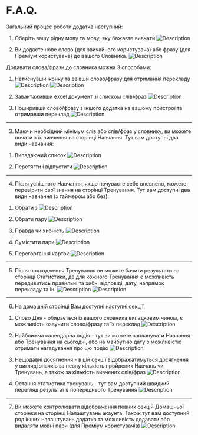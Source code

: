# **F.A.Q.**

Загальний процес роботи додатка наступний:

1. Оберіть вашу рідну мову та мову, яку бажаєте вивчати
   ![Description](/flow/general/assets/add_lang_pair_uk.jpg)

2. Ви додаєте нове слово (для звичайного користувача) або фразу (для Преміум користувача) до вашого Словника.
   ![Description](/flow/general/assets/dictionary_uk.jpg)

Додавати слова/фрази до словника можна 3 способами:

1. Натиснувши іконку та ввівши слово/фразу для отримання перекладу
   ![Description](/flow/general/assets/word_translate_uk.jpg)
   ![Description](/flow/general/assets/phrase_translate_uk.jpg)

2. Завантаживши excel документ зі списком слів/фраз
   ![Description](/flow/general/assets/import_excel_uk.jpg)

3. Поширивши слово/фразу з іншого додатка на вашому пристрої та отримавши переклад
   ![Description](/flow/general/assets/send_from_app.jpg)

---

3. Маючи необхідний мінімум слів або слів/фраз у словнику, ви можете почати з їх вивчення на сторінці Навчання. Тут вам доступні два види навчання:

1) Випадаючий список
   ![Description](/flow/general/assets/learning_dropdown_uk.jpg)

2) Перетягти і відпустити
   ![Description](/flow/general/assets/learning_drag_drop_uk.jpg)

---

4. Після успішного Навчання, якщо почуваєте себе впевнено, можете перевірити свої знання на сторінці Тренування. Тут вам доступні два види навчання (з таймером або без):

1) Обрати з
   ![Description](/flow/general/assets/training_choose_from_uk.jpg)

2) Обрати пару
   ![Description](/flow/general/assets/training_choose_pair_uk.jpg)

3) Правда чи хибність
   ![Description](/flow/general/assets/training_true_false_uk.jpg)

4) Сумістити пари
   ![Description](/flow/general/assets/training_match_pairs_uk.jpg)

5) Перегортання карток
   ![Description](/flow/general/assets/training_flip_cards_uk.jpg)

---

5. Після проходження Тренування ви можете бачити результати на сторінці Статистики, де для кожного Тренування є можливість передивитись правильні та хибні відповіді, дату, напрямок перекладу та ін.
   ![Description](/flow/general/assets/statistics_uk.jpg)
   ![Description](/flow/general/assets/training_summary_uk.jpg)

---

6. На домашній сторінці Вам доступні наступні секції:

1) Слово Дня - обирається із вашого словника випадковим чином, є можливість озвучити слово/фразу та їх переклад
   ![Description](/flow/general/assets/word_of_day_uk.jpg)

2) Найближча календарна подія - тут ви можете запланувати Навчання або Тренування на сьогодні, або на майбутню дату з можливістю отримати нагадування про цю подію
   ![Description](/flow/general/assets/calendar_event_uk.jpg)

3) Нещодавні досягнення - в цій секції відображатимуться досягнення у вигляді значків за певну кількість пройдених Навчань чи Тренувань, а також за кількість вивчених слів/фраз
   ![Description](/flow/general/assets/achievements_uk.jpg)

4) Остання статистика тренувань - тут вам доступний швидкий перегляд результатів попереднього Тренування
   ![Description](/flow/general/assets/latest_stats_uk.jpg)

---

7. Ви можете контролювати відображення певних секцій Домашньої сторінки на сторінці Налаштувань акаунта. Також тут вам доступний ряд інших налаштувань додатка та можливість додавати або видаляти мовні пари (для Преміум користувачів)
   ![Description](/flow/general/assets/account_uk.jpg)
